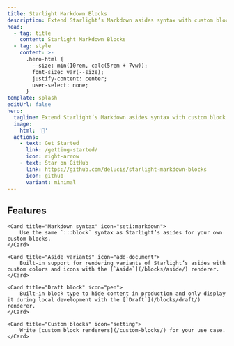 ```yaml
---
title: Starlight Markdown Blocks
description: Extend Starlight’s Markdown asides syntax with custom block types
head:
  - tag: title
    content: Starlight Markdown Blocks
  - tag: style
    content: >-
      .hero-html {
        --size: min(10rem, calc(5rem + 7vw));
        font-size: var(--size);
        justify-content: center;
        user-select: none;
      }
template: splash
editUrl: false
hero:
  tagline: Extend Starlight’s Markdown asides syntax with custom block types
  image:
    html: '📝'
  actions:
    - text: Get Started
      link: /getting-started/
      icon: right-arrow
    - text: Star on GitHub
      link: https://github.com/delucis/starlight-markdown-blocks
      icon: github
      variant: minimal
---
```



## Features

<CardGrid>

    <Card title="Markdown syntax" icon="seti:markdown">
    	Use the same `:::block` syntax as Starlight’s asides for your own custom blocks.
    </Card>

    <Card title="Aside variants" icon="add-document">
    	Built-in support for rendering variants of Starlight’s asides with custom colors and icons with the [`Aside`](/blocks/aside/) renderer.
    </Card>

    <Card title="Draft block" icon="pen">
    	Built-in block type to hide content in production and only display it during local development with the [`Draft`](/blocks/draft/) renderer.
    </Card>

    <Card title="Custom blocks" icon="setting">
    	Write [custom block renderers](/custom-blocks/) for your use case.
    </Card>

</CardGrid>
